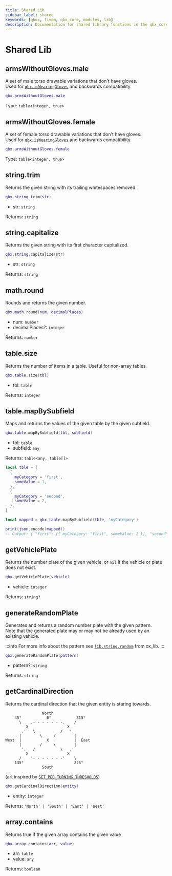 ```yaml
---
title: Shared Lib
sidebar_label: shared
keywords: [qbox, fivem, qbx_core, modules, lib]
description: Documentation for shared library functions in the qbx_core resource. These functions provide common utilities for string manipulation, math operations, table handling, and vehicle-related functionality that can be used on both client and server sides.
---
```


# Shared Lib

## armsWithoutGloves.male

A set of male torso drawable variations that don't have gloves. \
Used for [`qbx.isWearingGloves`](./client#iswearinggloves) and backwards compatibility.

```lua
qbx.armsWithoutGloves.male
```

Type: `table<integer, true>`

## armsWithoutGloves.female

A set of female torso drawable variations that don't have gloves. \
Used for [`qbx.isWearingGloves`](./client#iswearinggloves) and backwards compatibility.

```lua
qbx.armsWithoutGloves.female
```

Type: `table<integer, true>`

## string.trim

Returns the given string with its trailing whitespaces removed.

```lua
qbx.string.trim(str)
```

- str: `string`

Returns: `string`

## string.capitalize

Returns the given string with its first character capitalized.

```lua
qbx.string.capitalize(str)
```

- str: `string`

Returns: `string`

## math.round

Rounds and returns the given number.

```lua
qbx.math.round(num, decimalPlaces)
```

- num: `number`
- decimalPlaces?: `integer`

Returns: `number`

## table.size

Returns the number of items in a table. Useful for non-array tables.

```lua
qbx.table.size(tbl)
```

- tbl: `table`

Returns: `integer`

## table.mapBySubfield

Maps and returns the values of the given table by the given subfield.

```lua
qbx.table.mapBySubfield(tbl, subfield)
```

- tbl: `table`
- subfield: `any`

Returns: `table<any, table[]>`

```lua
local tble = {
  {
    myCategory = 'first',
    someValue = 1,
  },
  {
    myCategory = 'second',
    someValue = 2,
  },
}

local mapped = qbx.table.mapBySubfield(tble, 'myCategory')

print(json.encode(mapped))
-- Output: { "first": [{ myCategory: "first", someValue: 1 }], "second": [{ myCategory: "second", someValue: 2 }] }
```

## getVehiclePlate

Returns the number plate of the given vehicle, or `nil` if the vehicle or plate does not exist.

```lua
qbx.getVehiclePlate(vehicle)
```

- vehicle: `integer`

Returns: `string?`

## generateRandomPlate

Generates and returns a random number plate with the given pattern. \
Note that the generated plate may or may not be already used by an existing vehicle.

:::info
  For more info about the pattern see [`lib.string.random`](https://coxdocs.dev/ox_lib/Modules/String/Shared#stringrandom) from ox_lib.
:::

```lua
qbx.generateRandomPlate(pattern)
```

- pattern?: `string`

Returns: `string`

## getCardinalDirection

Returns the cardinal direction that the given entity is staring towards.

```
                North
    45°           0°           315°
      \    .- - - - - - -.    /
         X                 X
       .'   \           /   '.
      |        \     /        |
West  |           X           |  East
      |        /     \        |
       '.   /           \   .'
         X                 X
      /    '- - - - - - -'    \
    135°                      225°
                South
```

(art inspired by [`SET_PED_TURNING_THRESHOLDS`](https://github.com/citizenfx/fivem/blob/0b61c93a3308360ea70d443398eab17f47453e11/code/components/extra-natives-five/src/PedExtraNatives.cpp#L390-L400))

```lua
qbx.getCardinalDirection(entity)
```

- entity: `integer`

Returns: `'North' | 'South' | 'East' | 'West'`

## array.contains

Returns true if the given array contains the given value

```lua
qbx.array.contains(arr, value)
```

- arr: `table`
- value: `any`

Returns: `boolean`